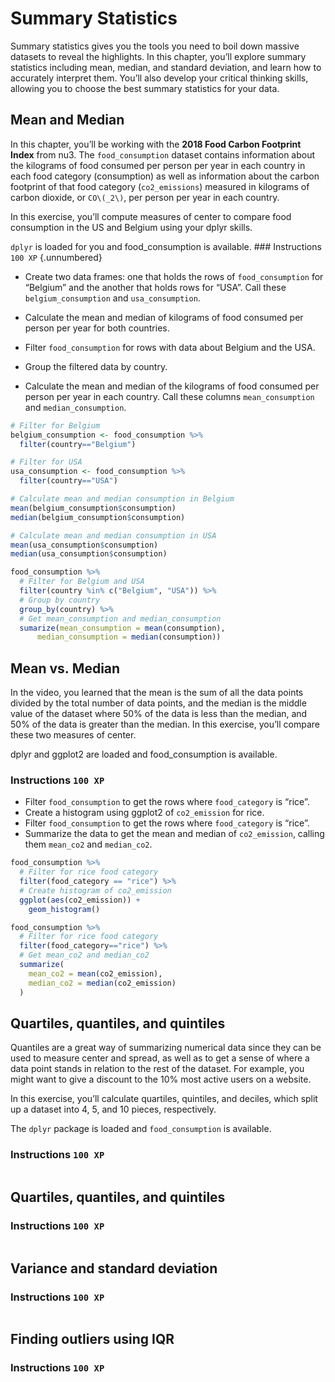 # Summary Statistics

Summary statistics gives you the tools you need to boil down massive
datasets to reveal the highlights. In this chapter, you'll explore 
summary statistics including mean, median, and standard deviation, and
learn how to accurately interpret them. You'll also develop your 
critical thinking skills, allowing you to choose the best summary 
statistics for your data.

## Mean and Median


In this chapter, you'll be working with the 
**2018 Food Carbon Footprint Index** from nu3. The 
`food_consumption` dataset contains information about the kilograms of 
food consumed per person per year in each country in each food category
(consumption) as well as information about the carbon footprint of that 
food category (`co2_emissions`) measured in kilograms of carbon dioxide,
or `CO\(_2\)`, per person per year in each country.

In this exercise, you'll compute measures of center to compare food 
consumption in the US and Belgium using your dplyr skills.

`dplyr` is loaded for you and food_consumption is available.
### Instructions `100 XP` {.unnumbered}

- Create two data frames: one that holds the rows of `food_consumption`
for "Belgium" and the another that holds rows for "USA". Call these 
`belgium_consumption` and `usa_consumption`.

- Calculate the mean and median of kilograms of food consumed per person
per year for both countries.

- Filter `food_consumption` for rows with data about Belgium and the USA.
- Group the filtered data by country.
- Calculate the mean and median of the kilograms of food consumed per
person per year in each country. 
Call these columns `mean_consumption` and `median_consumption`.



```.r
# Filter for Belgium
belgium_consumption <- food_consumption %>%
  filter(country=="Belgium")

# Filter for USA
usa_consumption <- food_consumption %>%
  filter(country=="USA")

# Calculate mean and median consumption in Belgium
mean(belgium_consumption$consumption)
median(belgium_consumption$consumption)

# Calculate mean and median consumption in USA
mean(usa_consumption$consumption)
median(usa_consumption$consumption)

food_consumption %>%
  # Filter for Belgium and USA
  filter(country %in% c("Belgium", "USA")) %>%
  # Group by country
  group_by(country) %>%
  # Get mean_consumption and median_consumption
  sumarize(mean_consumption = mean(consumption),
      median_consumption = median(consumption))
``` 

## Mean vs. Median

In the video, you learned that the mean is the sum of all the data points
divided by the total number of data points, and the median is the middle
value of the dataset where 50% of the data is less than the median,
and 50% of the data is greater than the median. In this exercise, you'll
compare these two measures of center.

dplyr and ggplot2 are loaded and food_consumption is available.

### Instructions `100 XP` {.unnumbered}

- Filter `food_consumption` to get the rows where `food_category` is "rice".
- Create a histogram using ggplot2 of `co2_emission` for rice.
- Filter `food_consumption` to get the rows where `food_category` is "rice".
- Summarize the data to get the mean and median of `co2_emission`, calling them
`mean_co2` and `median_co2`.
```.r
food_consumption %>%
  # Filter for rice food category
  filter(food_category == "rice") %>%
  # Create histogram of co2_emission
  ggplot(aes(co2_emission)) +
    geom_histogram()

food_consumption %>%
  # Filter for rice food category
  filter(food_category=="rice") %>% 
  # Get mean_co2 and median_co2
  summarize(
    mean_co2 = mean(co2_emission),
    median_co2 = median(co2_emission)
  )
```

## Quartiles, quantiles, and quintiles

Quantiles are a great way of summarizing numerical data since they can 
be used to measure center and spread, as well as to get a sense of where
a data point stands in relation to the rest of the dataset. For example,
you might want to give a discount to the 10% most active users on a website.

In this exercise, you'll calculate quartiles, quintiles, and deciles,
which split up a dataset into 4, 5, and 10 pieces, respectively.

The `dplyr` package is loaded and `food_consumption` is available.

### Instructions `100 XP` {.unnumbered}

```.r

```
## Quartiles, quantiles, and quintiles




### Instructions `100 XP` {.unnumbered}

```.r

```

## Variance and standard deviation

### Instructions `100 XP` {.unnumbered}

```.r

```
## Finding outliers using IQR

### Instructions `100 XP` {.unnumbered}

```.r

```
